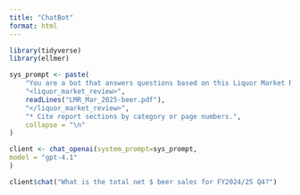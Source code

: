 ```yaml
---
title: "ChatBot"
format: html
---
```


```r
library(tidyverse)
library(ellmer)

sys_prompt <- paste(
    "You are a bot that answers questions based on this Liquor Market Review report:",
    "<liquor_market_review>",
    readLines("LMR_Mar_2025-beer.pdf"),
    "</liquor_market_review>",
    "* Cite report sections by category or page numbers.",
    collapse = "\n"
)

client <- chat_openai(system_prompt=sys_prompt,
model = "gpt-4.1"
)
```


```r
client$chat("What is the total net $ beer sales for FY2024/25 Q4?")
```